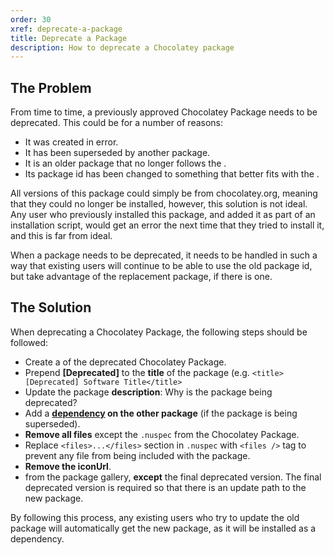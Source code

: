 ```yaml
---
order: 30
xref: deprecate-a-package
title: Deprecate a Package
description: How to deprecate a Chocolatey package
---
```


## The Problem
From time to time, a previously approved Chocolatey Package needs to be deprecated.  This could be for a number of reasons:

* It was created in error.
* It has been superseded by another package.
* It is an older package that no longer follows the <Xref title="Package Guidelines" value="create-packages" />.
* Its package id has been changed to something that better fits with the <Xref title="package naming guidelines" value="create-packages" anchor="naming-your-package" />.

All versions of this package could simply be <Xref title="unlisted" value="list-unlist-a-package" /> from chocolatey.org, meaning that they could no longer be installed, however, this solution is not ideal.  Any user who previously installed this package, and added it as part of an installation script, would get an error the next time that they tried to install it, and this is far from ideal.

When a package needs to be deprecated, it needs to be handled in such a way that existing users will continue to be able to use the old package id, but take advantage of the replacement package, if there is one.

## The Solution
When deprecating a Chocolatey Package, the following steps should be followed:

* Create a **<Xref title="new version" value="create-packages" anchor="package-fix-version-notation" />** of the deprecated Chocolatey Package.
* Prepend **[Deprecated]** to the **title** of the package (e.g. `<title>[Deprecated] Software Title</title>`
* Update the package **description**: Why is the package being deprecated?
* Add a **[dependency](http://docs.nuget.org/docs/reference/nuspec-reference#Specifying_Dependencies) on the other package** (if the package is being superseded).
* **Remove all files** except the `.nuspec` from the Chocolatey Package.
* Replace `<files>...</files>` section in `.nuspec` with `<files />` tag to prevent any file from being included with the package.
* **Remove the iconUrl**.
* **<Xref title="Unlist all versions" value="list-unlist-a-package" />** from the package gallery, **except** the final deprecated version. The final deprecated version is required so that there is an update path to the new package.

By following this process, any existing users who try to update the old package will automatically get the new package, as it will be installed as a dependency.
